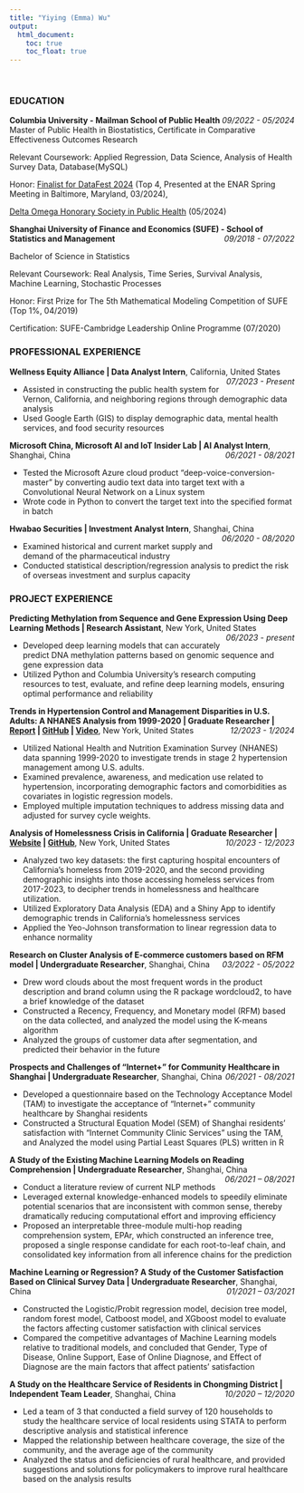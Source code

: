 ```yaml
---
title: "Yiying (Emma) Wu"
output: 
  html_document:
    toc: true
    toc_float: true
---
```


<link rel="stylesheet" href="academicons.css"/>
<link rel="stylesheet" href="styles.css" type="text/css">

<br>

### EDUCATION    
**Columbia University - Mailman School of Public Health**  [*09/2022 - 05/2024*]{style="float:right"}              
Master of Public Health in Biostatistics, Certificate in Comparative Effectiveness Outcomes Research

Relevant Coursework: Applied Regression, Data Science, Analysis of Health Survey Data, Database(MySQL)

Honor: [Finalist for DataFest 2024](./resources/DataFest Award Certificates 2024 FINAL - Wu.pdf) (Top 4, Presented at the ENAR Spring Meeting in Baltimore, Maryland, 03/2024),

[Delta Omega Honorary Society in Public Health](https://bcert.me/bc/html/show-badge.html?b=sorpqmkc) (05/2024)

**Shanghai University of Finance and Economics (SUFE) - School of Statistics and Management**
[*09/2018 - 07/2022*]{style="float:right"}

Bachelor of Science in Statistics

Relevant Coursework:  Real Analysis, Time Series, Survival Analysis, Machine Learning, Stochastic Processes

Honor: First Prize for The 5th Mathematical Modeling Competition of SUFE (Top 1%, 04/2019)

Certification: SUFE-Cambridge Leadership Online Programme (07/2020)

### PROFESSIONAL EXPERIENCE
**Wellness Equity Alliance | Data Analyst Intern**, California, United States  [*07/2023 - Present*]{style="float:right"}

* Assisted in constructing the public health system for Vernon, California, and neighboring regions through demographic data analysis
* Used Google Earth (GIS) to display demographic data, mental health services, and food security resources

**Microsoft China, Microsoft AI and IoT Insider Lab | AI Analyst Intern**, Shanghai, China [*06/2021 - 08/2021*]{style="float:right"}

* Tested the Microsoft Azure cloud product “deep-voice-conversion-master” by converting audio text data into target text with a Convolutional Neural Network on a Linux system
* Wrote code in Python to convert the target text into the specified format in batch

**Hwabao Securities | Investment Analyst Intern**, Shanghai, China [*06/2020 - 08/2020*]{style="float:right"}

* Examined historical and current market supply and demand of the pharmaceutical industry
* Conducted statistical description/regression analysis to predict the risk of overseas investment and surplus capacity

### PROJECT EXPERIENCE
**Predicting Methylation from Sequence and Gene Expression Using Deep Learning Methods | Research Assistant**, New York,  United States [*06/2023 - present*]{style="float:right"}

* Developed deep learning models that can accurately predict DNA methylation patterns based on genomic sequence and gene expression data
*	Utilized Python and Columbia University’s research computing resources to test, evaluate, and refine deep learning models, ensuring optimal performance and reliability

**Trends in Hypertension Control and Management Disparities in U.S. Adults: A NHANES Analysis from 1999-2020 | Graduate Researcher | [Report](./resources/ENAR2024_Project_report.pdf) | [GitHub](https://github.com/wuyiying2018/ENAR-DataFest) | [Video](https://www.youtube.com/watch?v=B0P4ieC4JbQ)**, New York,  United States [*12/2023 - 1/2024*]{style="float:right"}

* Utilized National Health and Nutrition Examination Survey (NHANES) data spanning 1999-2020 to investigate trends in stage 2 hypertension management among U.S. adults.
* Examined prevalence, awareness, and medication use related to hypertension, incorporating demographic factors and comorbidities as covariates in logistic regression models.
* Employed multiple imputation techniques to address missing data and adjusted for survey cycle weights.


**Analysis of Homelessness Crisis in California | Graduate Researcher | [Website](https://yuqingliu6.github.io/california_homelessness.io/index.html) | [GitHub](https://github.com/yuqingliu6/california_homelessness.io)**, New York,  United States [*10/2023 - 12/2023*]{style="float:right"}

* Analyzed two key datasets: the first capturing hospital encounters of California's homeless from 2019-2020, and the second providing demographic insights into those accessing homeless services from 2017-2023, to decipher trends in homelessness and healthcare utilization.
* Utilized Exploratory Data Analysis (EDA) and a Shiny App to identify demographic trends in California's homelessness services
* Applied the Yeo-Johnson transformation to linear regression data to enhance normality

**Research on Cluster Analysis of E-commerce customers based on RFM model | Undergraduate Researcher**, Shanghai, China [*03/2022 - 05/2022*]{style="float:right"}

* Drew word clouds about the most frequent words in the product description and brand column using the R package wordcloud2, to have a brief knowledge of the dataset
* Constructed a Recency, Frequency, and Monetary model (RFM) based on the data collected, and analyzed the model using the K-means algorithm
* Analyzed the groups of customer data after segmentation, and predicted their behavior in the future

**Prospects and Challenges of "Internet+" for Community Healthcare in Shanghai | Undergraduate Researcher**, Shanghai, China [*06/2021 - 08/2021*]{style="float:right"}

* Developed a questionnaire based on the Technology Acceptance Model (TAM) to investigate the acceptance of “Internet+” community healthcare by Shanghai residents
* Constructed a Structural Equation Model (SEM) of Shanghai residents' satisfaction with "Internet Community Clinic Services" using the TAM, and Analyzed the model using Partial Least Squares (PLS) written in R

**A Study of the Existing Machine Learning Models on Reading Comprehension | Undergraduate Researcher**, Shanghai, China [*06/2021 – 08/2021*]{style="float:right"}

* Conduct a literature review of current NLP methods 
* Leveraged external knowledge-enhanced models to speedily eliminate potential scenarios that are inconsistent with common sense, thereby dramatically reducing computational effort and improving efficiency
* Proposed an interpretable three-module multi-hop reading comprehension system, EPAr, which constructed an inference tree, proposed a single response candidate for each root-to-leaf chain, and consolidated key information from all inference chains for the prediction
                                                                                            
**Machine Learning or Regression? A Study of the Customer Satisfaction Based on Clinical Survey Data | Undergraduate Researcher**,  Shanghai, China [*01/2021 – 03/2021*]{style="float:right"}

* Constructed the Logistic/Probit regression model, decision tree model, random forest model, Catboost model, and
XGboost model to evaluate the factors affecting customer satisfaction with clinical services
* Compared the competitive advantages of Machine Learning models relative to traditional models, and concluded that Gender, Type of Disease, Online Support, Ease of Online Diagnose, and Effect of Diagnose are the main factors that affect patients’ satisfaction


**A Study on the Healthcare Service of Residents in Chongming District | Independent Team Leader**, Shanghai, China [*10/2020 – 12/2020 *]{style="float:right"}

* Led a team of 3 that conducted a field survey of 120 households to study the healthcare service of local residents
using STATA to perform descriptive analysis and statistical inference
* Mapped the relationship between healthcare coverage, the size of the community, and the average age of the community
* Analyzed the status and deficiencies of rural healthcare, and provided suggestions and solutions for policymakers to improve rural healthcare based on the analysis results
